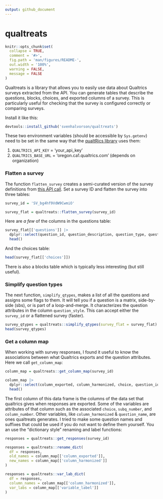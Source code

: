 ```yaml
---
output: github_document
---
```


# qualtreats

```r
knitr::opts_chunk$set(
  collapse = TRUE,
  comment = '#>',
  fig.path = 'man/figures/README-',
  out.width = '100%',
  warning = FALSE,
  message = FALSE
)
```

Qualtreats is a library that allows you to easily use data about Qualtrics surveys
extracted from the API. You can generate tables that describe the questions,
blocks, choices, and exported columns of a survey. This is particularly useful
for checking that the survey is configured correctly or comparing surveys.

Install it like this:

```r
devtools::install_github('svenhalvorson/qualtreats')
```

These two environment variables (should be accessible by `Sys.getenv`) need
to be set in the same way that the [qualtRics library](https://github.com/ropensci/qualtRics) uses them:

1. `QUALTRICS_API_KEY` = 'your_api_key'
2. `QUALTRICS_BASE_URL` = 'oregon.ca1.qualtrics.com' (depends on organization)

### Flatten a survey  
The function `flatten_survey` creates a semi-curated version of the survey definitions from [this API call](https://api.qualtrics.com/9d0928392673d-get-survey). Set a survey ID and flatten the survey into three tables:

```r
survey_id = 'SV_bg4hf9VdW9CwmiO'

survey_flat = qualtreats::flatten_survey(survey_id)
```

Here are *a few* of the columns in the questions table:

```r
survey_flat[['questions']] |> 
  dplyr::select(question_id, question_description, question_type, question_selector) |>
  head()

```

And the choices table:
```r
head(survey_flat[['choices']])
```

There is also a blocks table which is typically less interesting (but still useful).

### Simplify question types    
The next function, `simplify_qtypes`, makes a list of all the questions
and assigns some flags to them. It will tell you if a question is a matrix,
side-by-side (sbs), or is part of a loop-and-merge. It characterizes the question 
attributes in the column `question_style`. This can accept either the 
`survey_id` or a flattened survey (faster).

```r
survey_qtypes = qualtreats::simplify_qtypes(survey_flat = survey_flat)
head(survey_qtypes)
```

### Get a column map  
When working with survey responses, I found it useful to know the associations
between what Qualtrics exports and the question attributes. Here we call 
`get_column_map`:

```r
column_map = qualtreats::get_column_map(survey_id)

column_map |>
  dplyr::select(column_exported, column_harmonized, choice, question_id) |>
  head()
```

The first column of this data frame is the columns of the data
set that qualtrics gives when responses are exported. Some of the variables
are attributes of that column such as the associated `choice`, `subq_number`,
and `column_number`. Other variables, like `column_harmonized` & `question_name`, 
are ones qualtreats generates. I tried to make some question names and 
suffixes that could be used if you do not want to define them yourself.
You an use the "dictionary style" renaming and label functions:

```r
responses = qualtreats::get_responses(survey_id)

responses = qualtreats::rename_dict(
  df = responses,
  old_names = column_map[['column_exported']],
  new_names = column_map[['column_harmonized']]
)

responses = qualtreats::var_lab_dict(
  df = responses,
  column_names = column_map[['column_harmonized']],
  var_labs = column_map[['variable_label']]
)
```
